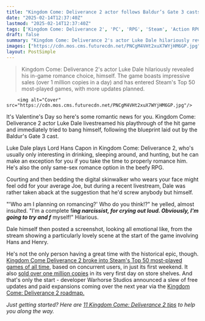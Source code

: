 ```yaml
---
title: "Kingdom Come: Deliverance 2 actor follows Baldur’s Gate 3 casts' streaming tradition: 'Obviously I'm going to try and f*** myself'"
date: "2025-02-14T12:37:40Z"
lastmod: "2025-02-14T12:37:40Z"
tags: ['Kingdom Come: Deliverance 2', 'PC', 'RPG', 'Steam', 'Action RPG', 'Romance']
draft: false
summary: "Kingdom Come: Deliverance 2's actor Luke Dale hilariously revealed his in-game romance choice, himself.  The game boasts impressive sales (over 1 million copies in a day) and has entered Steam's Top 50 most-played games, with more updates planned."
images: ["https://cdn.mos.cms.futurecdn.net/PNCgM4VHt2xuX7WYjHM6GP.jpg"]
layout: PostSimple
---
```

> Kingdom Come: Deliverance 2's actor Luke Dale hilariously revealed his in-game romance choice, himself.  The game boasts impressive sales (over 1 million copies in a day) and has entered Steam's Top 50 most-played games, with more updates planned.


        <img alt="Cover" src="https://cdn.mos.cms.futurecdn.net/PNCgM4VHt2xuX7WYjHM6GP.jpg"/>
        
It's Valentine's Day so here's some romantic news for you. Kingdom Come: Deliverance 2 actor Luke Dale livestreamed his playthrough of the hit game and immediately tried to bang himself, following the blueprint laid out by the Baldur's Gate 3 cast.

Luke Dale plays Lord Hans Capon in Kingdom Come: Deliverance 2, who's usually only interesting in drinking, sleeping around, and hunting, but he can make an exception for you if you take the time to properly romance him. He's also the only same-sex romance option in the beefy RPG.

Courting and then bedding the digital skinwalker who wears your face might feel odd for your average Joe, but during a recent livestream, Dale was rather taken aback at the suggestion that he'd screw anybody but himself.

"'Who am I planning on romancing?' Who do you think!?" he yelled, almost insulted. "I'm a complete f***ing narcissist, for crying out loud. Obviously, I'm going to try and f*** myself!" Hilarious.

Dale himself then posted a screenshot, looking all emotional like, from the stream showing a particularly lovely scene at the start of the game involving Hans and Henry.

He's not the only person having a great time with the historical epic, though. [Kingdom Come Deliverance 2 broke into Steam's Top 50 most-played games of all time](https://www.gamesradar.com/games/rpg/kingdom-come-deliverance-2-breaks-into-steams-top-50-most-played-with-a-peak-concurrent-player-count-more-than-twice-what-the-original-had/), based on concurrent users, in just its first weekend. It also [sold over one million copies](https://www.gamesradar.com/games/rpg/kingdom-come-deliverance-2-sells-1-million-copies-in-its-first-24-hours-and-metacritic-clocks-it-as-the-highest-rated-game-of-2025-so-far/) in its very first day on store shelves. And that's only the start - developer Warhorse Studios announced a slew of free updates and paid expansions coming over the next year via the [Kingdom Come: Deliverance 2 roadmap.](https://www.gamesradar.com/games/action-rpg/kingdom-come-deliverance-2-roadmap/)

*Just getting started? Here are *[<em>11 Kingdom Come: Deliverance 2 tips</em>](https://www.gamesradar.com/games/action-rpg/kingdom-come-deliverance-2-tips/)* to help you along the way.*
        